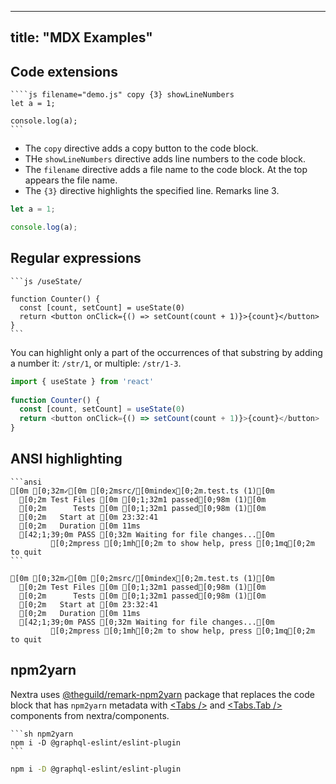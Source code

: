 ---
title: "MDX Examples"
----

## Code extensions

```` 
````js filename="demo.js" copy {3} showLineNumbers
let a = 1;

console.log(a);
```
````

- The `copy` directive adds a copy button to the code block.
- THe `showLineNumbers` directive adds line numbers to the code block.
- The `filename` directive adds a file name to the code block. At the top appears the file name.
- The `{3}` directive highlights the specified line. Remarks line 3. 

```js filename="demo.js" copy {3} showLineNumbers
let a = 1;

console.log(a);
```

## Regular expressions

````
```js /useState/
 
function Counter() {
  const [count, setCount] = useState(0)
  return <button onClick={() => setCount(count + 1)}>{count}</button>
}
``` 
````

You can highlight only a part of the occurrences of that substring by adding a number it: `/str/1`, or multiple: `/str/1-3`.


```js /useState/
import { useState } from 'react'
 
function Counter() {
  const [count, setCount] = useState(0)
  return <button onClick={() => setCount(count + 1)}>{count}</button>
}
```

## ANSI highlighting

````
```ansi
[0m [0;32m✓[0m [0;2msrc/[0mindex[0;2m.test.ts (1)[0m
  [0;2m Test Files [0m [0;1;32m1 passed[0;98m (1)[0m
  [0;2m      Tests [0m [0;1;32m1 passed[0;98m (1)[0m
  [0;2m   Start at [0m 23:32:41
  [0;2m   Duration [0m 11ms
  [42;1;39;0m PASS [0;32m Waiting for file changes...[0m
         [0;2mpress [0;1mh[0;2m to show help, press [0;1mq[0;2m to quit
```
````

```ansi
[0m [0;32m✓[0m [0;2msrc/[0mindex[0;2m.test.ts (1)[0m
  [0;2m Test Files [0m [0;1;32m1 passed[0;98m (1)[0m
  [0;2m      Tests [0m [0;1;32m1 passed[0;98m (1)[0m
  [0;2m   Start at [0m 23:32:41
  [0;2m   Duration [0m 11ms
  [42;1;39;0m PASS [0;32m Waiting for file changes...[0m
         [0;2mpress [0;1mh[0;2m to show help, press [0;1mq[0;2m to quit
```

## npm2yarn

Nextra uses [@theguild/remark-npm2yarn](https://www.npmjs.com/package/@theguild/remark-npm2yarn) package that replaces the code block that has 
`npm2yarn` metadata with [\<Tabs \/\>](https://nextra.site/docs/guide/built-ins/tabs) and [\<Tabs.Tab \/\>](https://nextra.site/docs/guide/built-ins/tabs) components from nextra/components.

````
```sh npm2yarn
npm i -D @graphql-eslint/eslint-plugin
```
````

```sh npm2yarn
npm i -D @graphql-eslint/eslint-plugin
```
